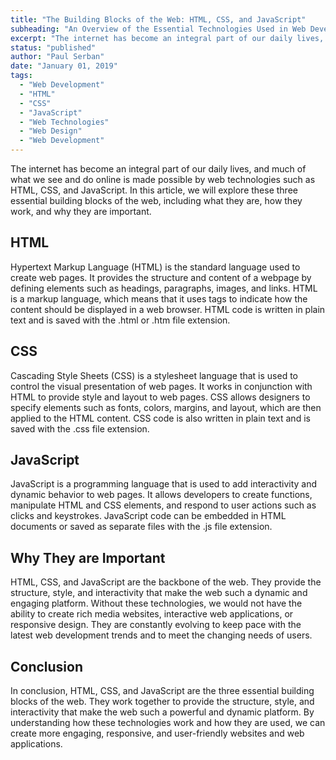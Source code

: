 ```yaml
---
title: "The Building Blocks of the Web: HTML, CSS, and JavaScript"
subheading: "An Overview of the Essential Technologies Used in Web Development"
excerpt: "The internet has become an integral part of our daily lives, and much of what we see and do online is made possible by web technologies such as HTML, CSS, and JavaScript. In this article, we will explore these three essential building blocks of the web, including what they are, how they work, and why they are important."
status: "published"
author: "Paul Serban"
date: "January 01, 2019"
tags:
  - "Web Development"
  - "HTML"
  - "CSS"
  - "JavaScript"
  - "Web Technologies"
  - "Web Design"
  - "Web Development"
---
```


The internet has become an integral part of our daily lives, and much of what we see and do online is made possible by web technologies such as HTML, CSS, and JavaScript. In this article, we will explore these three essential building blocks of the web, including what they are, how they work, and why they are important.

## HTML

Hypertext Markup Language (HTML) is the standard language used to create web pages. It provides the structure and content of a webpage by defining elements such as headings, paragraphs, images, and links. HTML is a markup language, which means that it uses tags to indicate how the content should be displayed in a web browser. HTML code is written in plain text and is saved with the .html or .htm file extension.

## CSS

Cascading Style Sheets (CSS) is a stylesheet language that is used to control the visual presentation of web pages. It works in conjunction with HTML to provide style and layout to web pages. CSS allows designers to specify elements such as fonts, colors, margins, and layout, which are then applied to the HTML content. CSS code is also written in plain text and is saved with the .css file extension.

## JavaScript

JavaScript is a programming language that is used to add interactivity and dynamic behavior to web pages. It allows developers to create functions, manipulate HTML and CSS elements, and respond to user actions such as clicks and keystrokes. JavaScript code can be embedded in HTML documents or saved as separate files with the .js file extension.

## Why They are Important

HTML, CSS, and JavaScript are the backbone of the web. They provide the structure, style, and interactivity that make the web such a dynamic and engaging platform. Without these technologies, we would not have the ability to create rich media websites, interactive web applications, or responsive design. They are constantly evolving to keep pace with the latest web development trends and to meet the changing needs of users.

## Conclusion

In conclusion, HTML, CSS, and JavaScript are the three essential building blocks of the web. They work together to provide the structure, style, and interactivity that make the web such a powerful and dynamic platform. By understanding how these technologies work and how they are used, we can create more engaging, responsive, and user-friendly websites and web applications.